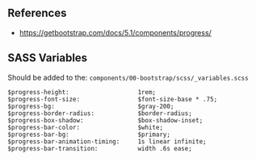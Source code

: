 ## References
* https://getbootstrap.com/docs/5.1/components/progress/

## SASS Variables

Should be added to the:
`components/00-bootstrap/scss/_variables.scss`

```
$progress-height:                   1rem;
$progress-font-size:                $font-size-base * .75;
$progress-bg:                       $gray-200;
$progress-border-radius:            $border-radius;
$progress-box-shadow:               $box-shadow-inset;
$progress-bar-color:                $white;
$progress-bar-bg:                   $primary;
$progress-bar-animation-timing:     1s linear infinite;
$progress-bar-transition:           width .6s ease;
```
